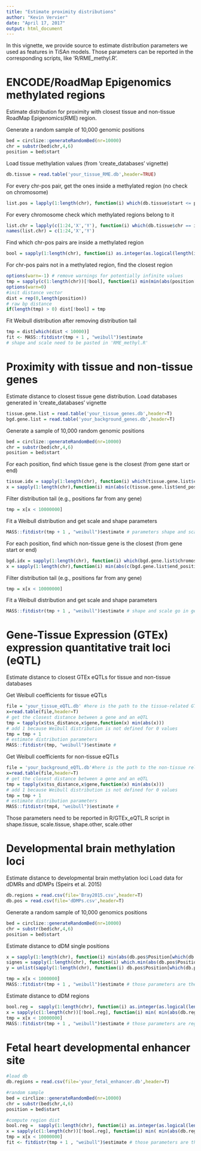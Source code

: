 ```yaml
---
title: "Estimate proximity distributions"
author: "Kevin Vervier"
date: "April 17, 2017"
output: html_document
---
```


In this vignette, we provide source to estimate distribution parameters we used as features in TiSAn models. Those parameters can be reported in the corresponding scripts, like 'R/RME_methyl.R'.

# ENCODE/RoadMap Epigenomics methylated regions

Estimate distribution for proximity with closest tissue and non-tissue RoadMap Epigenomics(RME) region.

Generate a random sample of 10,000 genomic positions
```r
bed = circlize::generateRandomBed(nr=10000)
chr = substr(bed$chr,4,6)
position = bed$start
```

Load tissue methylation values (from 'create_databases' vignette)
```r
db.tissue = read.table('your_tissue_RME.db',header=TRUE)
```
For every chr-pos pair, get the ones inside a methylated region (no check on chromosome)
```r
list.pos = lapply(1:length(chr), function(i) which(db.tissue$start <= position[i] & db.tissue$end >= position[i]))
```
For every chromosome check which methylated regions belong to it
```r
list.chr = lapply(c(1:24,'X','Y'), function(i) which(db.tissue$chr == i))
names(list.chr) = c(1:24,'X','Y')
```
Find which chr-pos pairs are inside a methylated region
```r
bool = sapply(1:length(chr), function(i) as.integer(as.logical(length(intersect(db.tissue$chr[list.pos[[i]]],chr[i])))))
```
For chr-pos pairs not in a methylated region, find the closest region
```r
options(warn=-1) # remove warnings for potentially infinite values
tmp = sapply(c(1:length(chr))[!bool], function(i) min(min(abs(position[i] - db.tissue$start[list.chr[[chr[i]]]])), min(abs(position[i] - db.tissue$end[list.chr[[chr[i]]]])))) # Inf value means Chr Y  dist = rep(0,length(position))
options(warn=0)
#init distance vector
dist = rep(0,length(position))
# raw bp distance
if(length(tmp) > 0) dist[!bool] = tmp 
```
Fit Weibull distribution after removing distribution tail
```r
tmp = dist[which(dist < 10000)]
fit <- MASS::fitdistr(tmp + 1 , "weibull")$estimate
# shape and scale need to be pasted in 'RME_methyl.R'
```  

# Proximity with tissue and non-tissue genes
Estimate distance to closest tissue gene distribution.
Load databases generated in 'create_databases' vignette
```r
tissue.gene.list = read.table('your_tissue_genes.db',header=T)
bgd.gene.list = read.table('your_background_genes.db',header=T)
```
Generate a sample of 10,000 random genomic positions
```r
bed = circlize::generateRandomBed(nr=10000)
chr = substr(bed$chr,4,6)
position = bed$start
```
For each position, find which tissue gene is the closest (from gene start or end)
```r
tissue.idx = sapply(1:length(chr), function(i) which(tissue.gene.list$chromosome_name == chr[i]))
x = sapply(1:length(chr),function(i) min(abs(c(tissue.gene.list$end_position[tissue.idx[[i]]],tissue.gene.list$start_position[tissue.idx[[i]]] ) - position[i])))
````
Filter distribution tail (e.g., positions far from any gene)
```r
tmp = x[x < 10000000]
```
Fit a Weibull distribution and get scale and shape parameters
```r
MASS::fitdistr(tmp + 1 , "weibull")$estimate # parameters shape and scale go in getClosestGene.R in tissue genes section
```

For each position, find which non-tissue gene is the closest (from gene start or end)
```r
bgd.idx = sapply(1:length(chr), function(i) which(bgd.gene.list$chromosome_name == chr[i]))
x = sapply(1:length(chr),function(i) min(abs(c(bgd.gene.list$end_position[bgd.idx[[i]]],bgd.gene.list$start_position[bgd.idx[[i]]] ) - position[i])))
```
Filter distribution tail (e.g., positions far from any gene)
```r
tmp = x[x < 10000000]
```
Fit a Weibull distribution and get scale and shape parameters
```r
MASS::fitdistr(tmp + 1 , "weibull")$estimate # shape and scale go in getClosestGene.R in non-tissue genes section
```

# Gene-Tissue Expression (GTEx) expression quantitative trait loci (eQTL)

Estimate distance to closest GTEx eQTLs for tissue and non-tissue databases

Get Weibull coefficients for tissue eQTLs

```r
file = 'your_tissue_eQTL.db' #here is the path to the tissue-related GTEx eQTL database (created by vignette 'create_databases')
x=read.table(file,header=T)
# get the closest distance between a gene and an eQTL
tmp = tapply(x$tss_distance,x$gene,function(x) min(abs(x)))
# add 1 because Weibull distribution is not defined for 0 values
tmp = tmp + 1
# estimate distribution parameters
MASS::fitdistr(tmp, "weibull")$estimate #
```

Get Weibull coefficients for non-tissue eQTLs
```r
file = 'your_background_eQTL.db'#here is the path to the non-tissue related GTEx eQTL database (created by vignette 'create_databases')
x=read.table(file,header=T)
# get the closest distance between a gene and an eQTL
tmp = tapply(x$tss_distance,x$gene,function(x) min(abs(x)))
# add 1 because Weibull distribution is not defined for 0 values
tmp = tmp + 1
# estimate distribution parameters
MASS::fitdistr(tmp4, "weibull")$estimate #
```
Those parameters need to be reported in R/GTEx_eQTL.R script in shape.tissue, scale.tissue, shape.other, scale.other

# Developmental brain methylation loci

Estimate distance to developmental brain methylation loci
Load data for dDMRs and dDMPs (Speirs et al. 2015)
```r
db.regions = read.csv(file='Bray2015.csv',header=T) 
db.pos = read.csv(file='dDMPs.csv',header=T)
```
Generate a random sample of 10,000 genomics positions
```r
bed = circlize::generateRandomBed(nr=10000)
chr = substr(bed$chr,4,6)
position = bed$start
```

Estimate distance to dDM single positions

```r
x = sapply(1:length(chr), function(i) min(abs(db.pos$Position[which(db.pos$Chr == chr[i])] - position[i])))
signes = sapply(1:length(chr), function(i) which.min(abs(db.pos$Position[which(db.pos$Chr == chr[i])] - position[i])))
y = unlist(sapply(1:length(chr), function(i) db.pos$Position[which(db.pos$Chr == chr[i])[signes[[i]]]]-position[i]))

tmp = x[x < 1000000]
MASS::fitdistr(tmp + 1 , "weibull")$estimate # those parameters are the position-related parameters in 'dDMPs_dist.R'
```

Estimate distance to dDM regions
```r
bool.reg =  sapply(1:length(chr), function(i) as.integer(as.logical(length(which(db.regions$chrom == chr[i] & db.regions$start <= position[i] & db.regions$end >= position[i]))))) 
x = sapply(c(1:length(chr))[!bool.reg], function(i) min( min(abs(db.regions$start[which(db.regions$chrom == chr[i])] - position[i])), min(abs(position[i] - db.regions$end[which(db.regions$chrom == chr[i])]))))
tmp = x[x < 10000000]
MASS::fitdistr(tmp + 1 , "weibull")$estimate # those parameters are region-related in 'dDMPs_dist.R'
```

# Fetal heart developmental enhancer site 

```r
#load db
db.regions = read.csv(file='your_fetal_enhancer.db',header=T)

#random sample
bed = circlize::generateRandomBed(nr=10000)
chr = substr(bed$chr,4,6)
position = bed$start

#compute region dist
bool.reg =  sapply(1:length(chr), function(i) as.integer(as.logical(length(which(db.regions$chromosome == chr[i] & db.regions$start <= position[i] & db.regions$end >= position[i]))))) 
x = sapply(c(1:length(chr))[!bool.reg], function(i) min( min(abs(db.regions$start[which(db.regions$chromosome == chr[i])] - position[i])), min(abs(position[i] - db.regions$end[which(db.regions$chromosome == chr[i])]))))
tmp = x[x < 10000000]
fit <- fitdistr(tmp + 1 , "weibull")$estimate # those parameters are the position-related parameters in 'fetal_cardiac_enhancers_dist.R'

```
